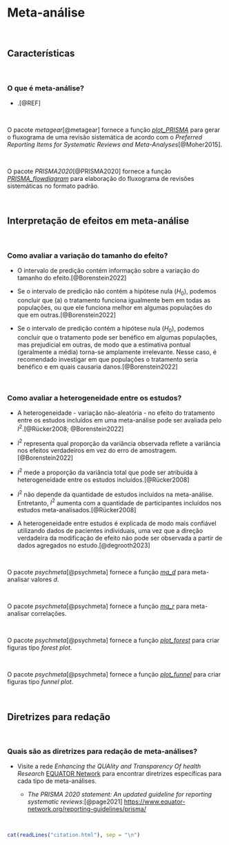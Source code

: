 # **Meta-análise** {#meta-analise}

<br>

## Características

<br>

### O que é meta-análise?

-   .[@REF]

<br>

::: {.infobox .Rlogo data-latex="{images/Rlogo}"}
O pacote *metagear*[@metagear] fornece a função [*plot_PRISMA*](https://www.rdocumentation.org/packages/metagear/versions/0.7/topics/plot_PRISMA) para gerar o fluxograma de uma revisão sistemática de acordo com o *Preferred Reporting Items for Systematic Reviews and Meta-Analyses*[@Moher2015].
:::

<br>

::: {.infobox .Rlogo data-latex="{images/Rlogo}"}
O pacote *PRISMA2020*[@PRISMA2020] fornece a função [*PRISMA_flowdiagram*](https://www.rdocumentation.org/packages/PRISMA2020/versions/1.1.1/topics/PRISMA_flowdiagram) para elaboração do fluxograma de revisões sistemáticas no formato padrão.
:::

<br>

## Interpretação de efeitos em meta-análise

<br>

### Como avaliar a variação do tamanho do efeito?

-   O intervalo de predição contém informação sobre a variação do tamanho do efeito.[@Borenstein2022]

-   Se o intervalo de predição não contém a hipótese nula ($H_{0}$), podemos concluir que (a) o tratamento funciona igualmente bem em todas as populações, ou que ele funciona melhor em algumas populações do que em outras.[@Borenstein2022]

-   Se o intervalo de predição contém a hipótese nula ($H_{0}$), podemos concluir que o tratamento pode ser benéfico em algumas populações, mas prejudicial em outras, de modo que a estimativa pontual (geralmente a média) torna-se amplamente irrelevante. Nesse caso, é recomendado investigar em que populações o tratamento seria benéfico e em quais causaria danos.[@Borenstein2022]

<br>

### Como avaliar a heterogeneidade entre os estudos?

-   A heterogeneidade - variação não-aleatória - no efeito do tratamento entre os estudos incluídos em uma meta-análise pode ser avaliada pelo $I^{2}$.[@Rücker2008; @Borenstein2022]

-   $I^{2}$ representa qual proporção da variância observada reflete a variância nos efeitos verdadeiros em vez do erro de amostragem.[@Borenstein2022]

-   $I^{2}$ mede a proporção da variância total que pode ser atribuída à heterogeneidade entre os estudos incluídos.[@Rücker2008]

-   $I^{2}$ não depende da quantidade de estudos incluídos na meta-análise. Entretanto, $I^{2}$ aumenta com a quantidade de participantes incluídos nos estudos meta-analisados.[@Rücker2008]

-   A heterogeneidade entre estudos é explicada de modo mais confiável utilizando dados de pacientes individuais, uma vez que a direção verdadeira da modificação de efeito não pode ser observada a partir de dados agregados no estudo.[@degrooth2023]

<br>

::: {.infobox .Rlogo data-latex="{images/Rlogo}"}
O pacote *psychmeta*[@psychmeta] fornece a função [*ma_d*](https://www.rdocumentation.org/packages/psychmeta/versions/2.7.0/topics/ma_d) para meta-analisar valores *d*.
:::

<br>

::: {.infobox .Rlogo data-latex="{images/Rlogo}"}
O pacote *psychmeta*[@psychmeta] fornece a função [*ma_r*](https://www.rdocumentation.org/packages/psychmeta/versions/2.7.0/topics/ma_r) para meta-analisar correlações.
:::

<br>

::: {.infobox .Rlogo data-latex="{images/Rlogo}"}
O pacote *psychmeta*[@psychmeta] fornece a função [*plot_forest*](https://www.rdocumentation.org/packages/psychmeta/versions/2.7.0/topics/plot_forest) para criar figuras tipo *forest plot*.
:::

<br>

::: {.infobox .Rlogo data-latex="{images/Rlogo}"}
O pacote *psychmeta*[@psychmeta] fornece a função [*plot_funnel*](https://www.rdocumentation.org/packages/psychmeta/versions/2.7.0/topics/plot_funnel) para criar figuras tipo *funnel plot*.
:::

<br>

## Diretrizes para redação

<br>

### Quais são as diretrizes para redação de meta-análises?

-   Visite a rede *Enhancing the QUAlity and Transparency Of health Research* [EQUATOR Network](https://www.equator-network.org/) para encontrar diretrizes específicas para cada tipo de meta-análises.

    -   *The PRISMA 2020 statement: An updated guideline for reporting systematic reviews*:[@page2021] <https://www.equator-network.org/reporting-guidelines/prisma/>

<br>

```r
cat(readLines("citation.html"), sep = "\n")
```

<br>
